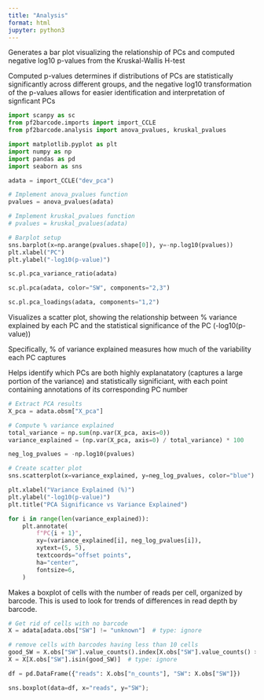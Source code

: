 ```yaml
---
title: "Analysis"
format: html
jupyter: python3
---
```


Generates a bar plot visualizing the relationship of PCs and computed negative log10 p-values from the Kruskal-Wallis H-test

Computed p-values determines if distributions of PCs are statistically significantly across different groups, and the negative log10 transformation of the p-values allows for easier identification and interpretation of signficant PCs

```python
import scanpy as sc
from pf2barcode.imports import import_CCLE
from pf2barcode.analysis import anova_pvalues, kruskal_pvalues

import matplotlib.pyplot as plt
import numpy as np
import pandas as pd
import seaborn as sns

adata = import_CCLE("dev_pca")

# Implement anova_pvalues function
pvalues = anova_pvalues(adata)

# Implement kruskal_pvalues function
# pvalues = kruskal_pvalues(adata)
```

```python
# Barplot setup
sns.barplot(x=np.arange(pvalues.shape[0]), y=-np.log10(pvalues))
plt.xlabel("PC")
plt.ylabel("-log10(p-value)")
```

```python
sc.pl.pca_variance_ratio(adata)
```


```python
sc.pl.pca(adata, color="SW", components="2,3")
```


```python
sc.pl.pca_loadings(adata, components="1,2")
```

Visualizes a scatter plot, showing the relationship between % variance explained by each PC and the statistical significance of the PC (-log10(p-value))

Specifically, % of variance explained measures how much of the variability each PC captures

Helps identify which PCs are both highly explanatatory (captures a large portion of the variance) and statistically significiant, with each point containing annotations of its corresponding PC number

```python
# Extract PCA results
X_pca = adata.obsm["X_pca"]

# Compute % variance explained
total_variance = np.sum(np.var(X_pca, axis=0))
variance_explained = (np.var(X_pca, axis=0) / total_variance) * 100

neg_log_pvalues = -np.log10(pvalues)

# Create scatter plot
sns.scatterplot(x=variance_explained, y=neg_log_pvalues, color="blue")

plt.xlabel("Variance Explained (%)")
plt.ylabel("-log10(p-value)")
plt.title("PCA Significance vs Variance Explained")

for i in range(len(variance_explained)):
    plt.annotate(
        f"PC{i + 1}",
        xy=(variance_explained[i], neg_log_pvalues[i]),
        xytext=(5, 5),
        textcoords="offset points",
        ha="center",
        fontsize=6,
    )
```

Makes a boxplot of cells with the number of reads per cell, organized by barcode. This is used to look for trends of differences in read depth by barcode.

```python
# Get rid of cells with no barcode
X = adata[adata.obs["SW"] != "unknown"]  # type: ignore

# remove cells with barcodes having less than 10 cells
good_SW = X.obs["SW"].value_counts().index[X.obs["SW"].value_counts() > 10]
X = X[X.obs["SW"].isin(good_SW)]  # type: ignore

df = pd.DataFrame({"reads": X.obs["n_counts"], "SW": X.obs["SW"]})

sns.boxplot(data=df, x="reads", y="SW");
```
